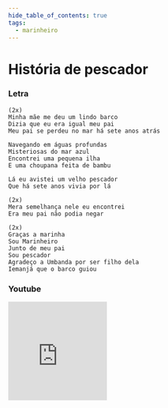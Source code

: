```yaml
---
hide_table_of_contents: true
tags:
  - marinheiro
---
```


# História de pescador

### Letra

```text
(2x)
Minha mãe me deu um lindo barco
Dizia que eu era igual meu pai
Meu pai se perdeu no mar há sete anos atrás

Navegando em águas profundas
Misteriosas do mar azul
Encontrei uma pequena ilha
E uma choupana feita de bambu

Lá eu avistei um velho pescador
Que há sete anos vivia por lá

(2x)
Mera semelhança nele eu encontrei
Era meu pai não podia negar

(2x)
Graças a marinha
Sou Marinheiro
Junto de meu pai
Sou pescador
Agradeço a Umbanda por ser filho dela
Iemanjá que o barco guiou
```

### Youtube

<iframe
  width="200"
  height="200"
  src="https://www.youtube.com/embed/6VX5B4U52b8"
  title="YouTube video player"
  frameborder="0"
  allow="accelerometer; autoplay; clipboard-write; encrypted-media; gyroscope; picture-in-picture; web-share"
  referrerpolicy="strict-origin-when-cross-origin"
  allowfullscreen
></iframe>
